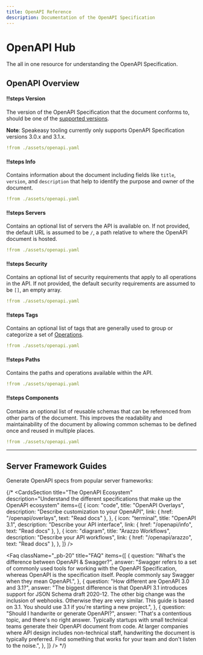 ```yaml
---
title: OpenAPI Reference
description: Documentation of the OpenAPI Specification
---
```



# OpenAPI Hub

The all in one resource for understanding the OpenAPI Specification.

## OpenAPI Overview

<Spotlight>

#### !!steps Version

The version of the OpenAPI Specification that the document conforms to, should be one of the [supported versions](https://github.com/OAI/OpenAPI-Specification/tree/main/versions).

**Note**: Speakeasy tooling currently only supports OpenAPI Specification versions 3.0.x and 3.1.x.

```yaml ! openapi.yaml focus=1
!from ./assets/openapi.yaml
```

#### !!steps Info

Contains information about the document including fields like `title`, `version`, and `description` that help to identify the purpose and owner of the document.

```yaml ! openapi.yaml focus=2:4
!from ./assets/openapi.yaml
```

#### !!steps Servers

Contains an optional list of servers the API is available on. If not provided, the default URL is assumed to be `/`, a path relative to where the OpenAPI document is hosted.

```yaml ! openapi.yaml focus=5:7
!from ./assets/openapi.yaml
```

#### !!steps Security

Contains an optional list of security requirements that apply to all operations in the API. If not provided, the default security requirements are assumed to be `[]`, an empty array.

```yaml ! openapi.yaml focus=8:9
!from ./assets/openapi.yaml
```

#### !!steps Tags

Contains an optional list of tags that are generally used to group or categorize a set of [Operations](/openapi/paths/operations).

```yaml ! openapi.yaml focus=10:12,16:17
!from ./assets/openapi.yaml
```

#### !!steps Paths

Contains the paths and operations available within the API.

```yaml ! openapi.yaml focus=13:28
!from ./assets/openapi.yaml
```

#### !!steps Components

Contains an optional list of reusable schemas that can be referenced from other parts of the document. This improves the readability and maintainability of the document by allowing common schemas to be defined once and reused in multiple places.

```yaml ! openapi.yaml focus=29:42
!from ./assets/openapi.yaml
```

</Spotlight>

---

## Server Framework Guides

Generate OpenAPI specs from popular server frameworks:

<CardGrid cards={allFrameworkGuidesData} heading="All Framework Guides" />

{/*
<CardsSection
  title="The OpenAPI Ecosystem"
  description="Understand the different specifications that make up the OpenAPI ecosystem"
  items={[
    {
      icon: "code",
      title: "OpenAPI Overlays",
      description: "Describe customization to your OpenAPI",
      link: { href: "/openapi/overlays", text: "Read docs" },
    },
    {
      icon: "terminal",
      title: "OpenAPI 3.1",
      description: "Describe your API interface",
      link: { href: "/openapi/info", text: "Read docs" },
    },
    {
      icon: "diagram",
      title: "Arazzo Workflows",
      description: "Describe your API workflows",
      link: { href: "/openapi/arazzo", text: "Read docs" },
    },
  ]}
/>

<Faq
  className="_pb-20"
  title="FAQ"
  items={[
    {
      question: "What's the difference between OpenAPI & Swagger?",
      answer:
        "Swagger refers to a set of commonly used tools for working with the OpenAPI Specification, whereas OpenAPI is the specification itself. People commonly say Swagger when they mean OpenAPI.",
    },
    {
      question: "How different are OpenAPI 3.0 and 3.1?",
      answer:
        "The biggest difference is that OpenAPI 3.1 introduces support for JSON Schema draft 2020-12. The other big change was the inclusion of webhooks. Otherwise they are very similar. This guide is based on 3.1. You should use 3.1 if you're starting a new project.",
    },
    {
      question: "Should I handwrite or generate OpenAPI?",
      answer:
        "That's a contentious topic, and there's no right answer. Typically startups with small technical teams generate their OpenAPI document from code. At larger companies where API design includes non-technical staff, handwriting the document is typically preferred. Find something that works for your team and don't listen to the noise.",
    },
  ]}
/> */}
